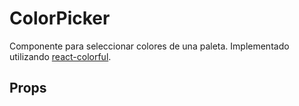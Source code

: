 
<Meta title="components/ColorPicker" component={ColorPicker} />

# ColorPicker

Componente para seleccionar colores de una paleta. Implementado utilizando [react-colorful](https://www.npmjs.com/package/react-colorful).

<Preview>
	<Story name="ColorPicker">
		<ColorPicker />
		<ColorPicker isCollapsable />
	</Story>
</Preview>

## Props

<Props of={ColorPicker} />
